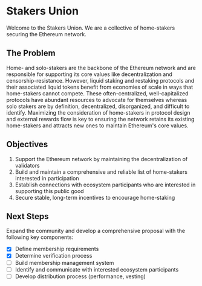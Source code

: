 # Stakers Union

Welcome to the Stakers Union. We are a collective of home-stakers securing the Ethereum network.

## The Problem

Home- and solo-stakers are the backbone of the Ethereum network and are responsible for supporting its core values like decentralization and censorship-resistance. However, liquid staking and restaking protocols and their associated liquid tokens benefit from economies of scale in ways that home-stakers cannot compete. These often-centralized, well-capitalized protocols have abundant resources to advocate for themselves whereas solo stakers are by definition, decentralized, disorganized, and difficult to identify. Maximizing the consideration of home-stakers in protocol design and external rewards flow is key to ensuring the network retains its existing home-stakers and attracts new ones to maintain Ethereum's core values.

## Objectives

1. Support the Ethereum network by maintaining the decentralization of validators
2. Build and maintain a comprehensive and reliable list of home-stakers interested in participation
3. Establish connections with ecosystem participants who are interested in supporting this public good
4. Secure stable, long-term incentives to encourage home-staking

## Next Steps
Expand the community and develop a comprehensive proposal with the following key components:
- [x] Define membership requirements
- [x] Determine verification process
- [ ] Build membership management system
- [ ] Identify and communicate with interested ecosystem participants
- [ ] Develop distribution process (performance, vesting)